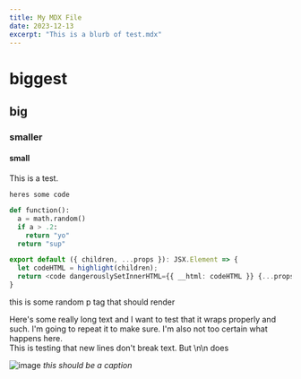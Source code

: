 ```yaml
---
title: My MDX File
date: 2023-12-13
excerpt: "This is a blurb of test.mdx"
---
```


# biggest

## big

### smaller

#### small

This is a test.

`heres some code`

```python
def function():
  a = math.random()
  if a > .2:
    return "yo"
  return "sup"
```

```typescript
export default ({ children, ...props }): JSX.Element => {
  let codeHTML = highlight(children);
  return <code dangerouslySetInnerHTML={{ __html: codeHTML }} {...props} />;
}
```

<p>this is some random p tag that should render</p>

Here's some really long text and I want to test that it wraps properly and such.
I'm going to repeat it to make sure.
I'm also not too certain what happens here.
<br />
This is testing that new lines don't break text. But \n\n does

![image](/images/og_tldr.jpg)
*this should be a caption*